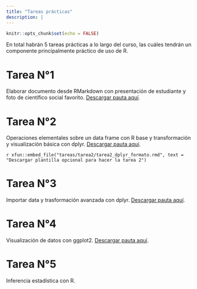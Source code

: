 ```yaml
---
title: "Tareas prácticas"
description: |
---
```


```r
knitr::opts_chunk$set(echo = FALSE)
```

En total habrán 5 tareas prácticas a lo largo del curso, las cuáles tendrán un componente principalmente práctico de uso de R.

# Tarea N°1

Elaborar documento desde RMarkdown con presentación de estudiante y foto de científico social favorito. [Descargar pauta aquí](tareas/tarea1/tarea1.pdf). 

# Tarea N°2

Operaciones elementales sobre un data frame con R base y transformación y visualización básica con dplyr. [Descargar pauta aquí](tareas/tarea2/tarea2_dplyr.pdf). 

`r xfun::embed_file("tareas/tarea2/tarea2_dplyr_formato.rmd", text = "Descargar plantilla opcional para hacer la tarea 2")`

# Tarea N°3

Importar data y trasformación avanzada con dplyr. [Descargar pauta aquí](tareas/tarea3/tarea3_group_by.pdf). 

# Tarea N°4

Visualización de datos con ggplot2. [Descargar pauta aquí](https://opso791ucsh2021.netlify.app/clases/clase9/tarea_visualizacion.pdf). 

# Tarea N°5

Inferencia estadística con R. 

